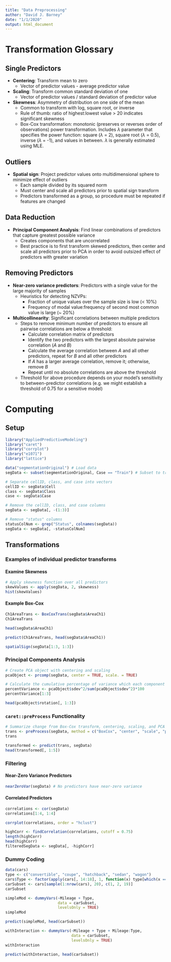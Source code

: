 ```yaml
---
title: "Data Preprocessing"
author: "David J. Barney"
date: "1/1/2020"
output: html_document
---
```


# Transformation Glossary
## Single Predictors
* **Centering**: Transform mean to zero
  + Vector of predictor values - average predictor value
* **Scaling**: Transform common standard deviation of one
  + Vector of predictor values / standard deviation of predictor value
* **Skewness**: Asymmetry of distribution on one side of the mean
  + Common to transform with log, square root, or inverse
  + Rule of thumb: ratio of highest:lowest value > 20 indicates significant skewness
  + Box-Cox transformation: monotonic (preserves or reverses order of observations) power transformation. Includes $\lambda$ parameter that specifies the power function: square ($\lambda$ = 2), square root ($\lambda$ = 0.5), inverse ($\lambda$ = -1), and values in between. $\lambda$ is generally estimated using MLE.

## Outliers
* **Spatial sign**: Project predictor values onto multidimensional sphere to minimize effect of outliers
  + Each sample divided by its squared norm
  + Must center and scale all predictors prior to spatial sign transform
  + Predictors transformed as a group, so procedure must be repeated if features are changed

## Data Reduction
* **Principal Component Analysis**: Find linear combinations of predictors that capture greatest possible variance
  + Creates components that are uncorrelated
  + Best practice is to first transform skewed predictors, then center and scale all predictors prior to PCA in order to avoid outsized effect of predictors with greater variation
  
## Removing Predictors
* **Near-zero variance predictors**: Predictors with a single value for the large majority of samples
  + Heuristics for detecting NZVPs:
    + Fraction of unique values over the sample size is low (< 10%)
    + Frequency of modal value:frequency of second most common value is large (~ 20%)
    
* **Multicollinearity**: Significant correlations between multiple predictors
  + Steps to remove minimum number of predictors to ensure all pairwise correlations are below a threshold:
    + Calculate correlation matrix of predictors
    + Identify the two predictors with the largest absolute pairwise correlation (*A* and *B*)
    + Calculate the average correlation between *A* and all other predictors, repeat for *B* and all other predictors
    + If *A* has a larger average correlation, remove it; otherwise, remove *B*
    + Repeat until no absolute correlations are above the threshold
  + Threshold for above procedure depends on your model's sensitivity to between-predictor correlations (e.g. we might establish a threshold of 0.75 for a sensitive model)

# Computing
## Setup
```r
library("AppliedPredictiveModeling")
library("caret")
library("corrplot")
library("e1071")
library("lattice")
```

```r
data("segmentationOriginal") # Load data
segData <- subset(segmentationOriginal, Case == "Train") # Subset to training cases

# Separate cellID, class, and case into vectors
cellID <- segData$Cell
class <- segData$Class
case <- segData$Case

# Remove the cellID, class, and case columns
segData <- segData[, -(1:3)]

# Remove "status" columns
statusColNum <- grep("Status", colnames(segData))
segData <- segData[, -statusColNum]
```

## Transformations
### Examples of individual predictor transforms
#### Examine Skewness
```r
# Apply skewness function over all predictors
skewValues <- apply(segData, 2, skewness)
hist(skewValues)
```

#### Example Box-Cox
```r
Ch1AreaTrans <- BoxCoxTrans(segData$AreaCh1)
Ch1AreaTrans
```

```r
head(segData$AreaCh1)
```

```r
predict(Ch1AreaTrans, head(segData$AreaCh1))
```

```r
spatialSign(segData[1:3, 1:3])
```

### Principal Components Analysis
```r
# Create PCA object with centering and scaling
pcaObject <- prcomp(segData, center = TRUE, scale. = TRUE)

# Calculate the cumulative percentage of variance which each component accounts for
percentVariance <- pcaObject$sdev^2/sum(pcaObject$sdev^2)*100
percentVariance[1:3]
```

```r
head(pcaObject$rotation[, 1:3])
```

### `caret::preProcess` Functionality
```r
# Summarize change from Box-Cox transform, centering, scaling, and PCA
trans <- preProcess(segData, method = c("BoxCox", "center", "scale", "pca"))
trans
```

```r
transformed <- predict(trans, segData)
head(transformed[, 1:5])
```

### Filtering
#### Near-Zero Variance Predictors
```r
nearZeroVar(segData) # No predictors have near-zero variance
```

#### Correlated Predictors
```r
correlations <- cor(segData)
correlations[1:4, 1:4]
```

```r
corrplot(correlations, order = "hclust")
```

```r
highCorr <- findCorrelation(correlations, cutoff = 0.75)
length(highCorr)
head(highCorr)
filteredSegData <- segData[, -highCorr]
```

### Dummy Coding
```r
data(cars)
type <- c("convertible", "coupe", "hatchback", "sedan", "wagon")
cars$Type <- factor(apply(cars[, 14:18], 1, function(x) type[which(x == 1)]))
carSubset <- cars[sample(1:nrow(cars), 20), c(1, 2, 19)]
carSubset
```


```r
simpleMod <- dummyVars(~Mileage + Type,
                       data = carSubset,
                       levelsOnly = TRUE)
simpleMod
```

```r
predict(simpleMod, head(carSubset))
```

```r
withInteraction <- dummyVars(~Mileage + Type + Mileage:Type,
                             data = carSubset,
                             levelsOnly = TRUE)
withInteraction
```

```r
predict(withInteraction, head(carSubset))
```







